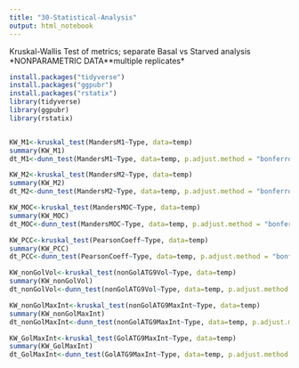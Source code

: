 ```yaml
---
title: "30-Statistical-Analysis"
output: html_notebook
---
```



Kruskal-Wallis Test of metrics; separate Basal vs Starved analysis
*NONPARAMETRIC DATA**multiple replicates*
```r

install.packages("tidyverse")
install.packages("ggpubr")
install.packages("rstatix")
library(tidyverse)
library(ggpubr)
library(rstatix)


KW_M1<-kruskal_test(MandersM1~Type, data=temp)
summary(KW_M1)
dt_M1<-dunn_test(MandersM1~Type, data=temp, p.adjust.method = "bonferroni")

KW_M2<-kruskal_test(MandersM2~Type, data=temp)
summary(KW_M2)
dt_M2<-dunn_test(MandersM2~Type, data=temp, p.adjust.method = "bonferroni")

KW_MOC<-kruskal_test(MandersMOC~Type, data=temp)
summary(KW_MOC)
dt_MOC<-dunn_test(MandersMOC~Type, data=temp, p.adjust.method = "bonferroni")

KW_PCC<-kruskal_test(PearsonCoeff~Type, data=temp)
summary(KW_PCC)
dt_PCC<-dunn_test(PearsonCoeff~Type, data=temp, p.adjust.method = "bonferroni")

KW_nonGolVol<-kruskal_test(nonGolATG9Vol~Type, data=temp)
summary(KW_nonGolVol)
dt_nonGolVol<-dunn_test(nonGolATG9Vol~Type, data=temp, p.adjust.method = "bonferroni")

KW_nonGolMaxInt<-kruskal_test(nonGolATG9MaxInt~Type, data=temp)
summary(KW_nonGolMaxInt)
dt_nonGolMaxInt<-dunn_test(nonGolATG9MaxInt~Type, data=temp, p.adjust.method = "bonferroni")

KW_GolMaxInt<-kruskal_test(GolATG9MaxInt~Type, data=temp)
summary(KW_GolMaxInt)
dt_GolMaxInt<-dunn_test(GolATG9MaxInt~Type, data=temp, p.adjust.method = "bonferroni")
```